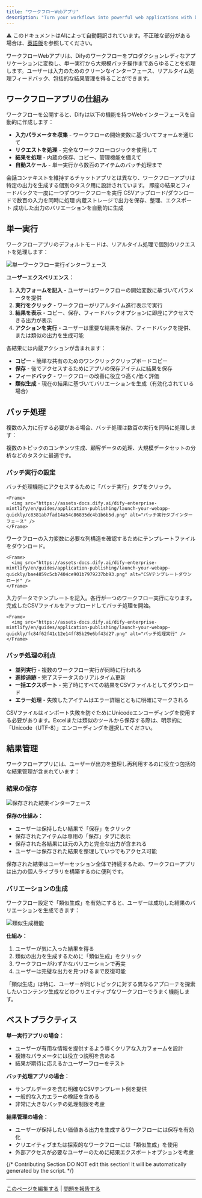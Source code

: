 ```yaml
---
title: "ワークフローWebアプリ"
description: "Turn your workflows into powerful web applications with batch processing, result management, and streamlined user experiences"
---
```


<Note> ⚠️ このドキュメントはAIによって自動翻訳されています。不正確な部分がある場合は、[英語版](/en/documentation/pages/publish/workflow-webapp)を参照してください。</Note>


ワークフローWebアプリは、Difyのワークフローをプロダクションレディなアプリケーションに変換し、単一実行から大規模バッチ操作まであらゆることを処理します。ユーザーは入力のためのクリーンなインターフェース、リアルタイム処理フィードバック、包括的な結果管理を得ることができます。

## ワークフローアプリの仕組み

ワークフローを公開すると、Difyは以下の機能を持つWebインターフェースを自動的に作成します：

- **入力パラメータを収集** - ワークフローの開始変数に基づいてフォームを通じて
- **リクエストを処理** - 完全なワークフローロジックを使用して  
- **結果を処理** - 内蔵の保存、コピー、管理機能を備えて
- **自動スケール** - 単一実行から数百のアイテムのバッチ処理まで

<Info>
会話コンテキストを維持するチャットアプリとは異なり、ワークフローアプリは特定の出力を生成する個別のタスク用に設計されています。
</Info>

<CardGroup cols={2}>
  <Card title="単一実行" icon="play">
    即座の結果とフィードバックで一度に一つずつワークフローを実行
  </Card>
  <Card title="バッチ処理" icon="layer-group">
    CSVアップロード/ダウンロードで数百の入力を同時に処理
  </Card>
  <Card title="結果管理" icon="bookmark">
    内蔵ストレージで出力を保存、整理、エクスポート
  </Card>
  <Card title="類似生成" icon="copy">
    成功した出力のバリエーションを自動的に生成
  </Card>
</CardGroup>

## 単一実行

ワークフローアプリのデフォルトモードは、リアルタイム処理で個別のリクエストを処理します：

<Frame>
  <img src="https://assets-docs.dify.ai/dify-enterprise-mintlify/en/guides/application-publishing/launch-your-webapp-quickly/4c5380cf71066d933082f7c30deacb01.png" alt="単一ワークフロー実行インターフェース" />
</Frame>

**ユーザーエクスペリエンス：**
1. **入力フォームを記入** - ユーザーはワークフローの開始変数に基づいてパラメータを提供
2. **実行をクリック** - ワークフローがリアルタイム進行表示で実行  
3. **結果を表示** - コピー、保存、フィードバックオプションに即座にアクセスできる出力が表示
4. **アクションを実行** - ユーザーは重要な結果を保存、フィードバックを提供、または類似の出力を生成可能

各結果には内蔵アクションが含まれます：
- **コピー** - 簡単な共有のためのワンクリッククリップボードコピー
- **保存** - 後でアクセスするためにアプリの保存アイテムに結果を保存
- **フィードバック** - ワークフローの改善に役立つ高く/低く評価
- **類似生成** - 現在の結果に基づいてバリエーションを生成（有効化されている場合）

## バッチ処理

複数の入力に行する必要がある場合、バッチ処理は数百の実行を同時に処理します：

<Tip>
複数のトピックのコンテンツ生成、顧客データの処理、大規模データセットの分析などのタスクに最適です。
</Tip>

### バッチ実行の設定

<Steps>
  <Step title="バッチモードに切り替え">
    バッチ処理機能にアクセスするために「バッチ実行」タブをクリック。
    
    <Frame>
      <img src="https://assets-docs.dify.ai/dify-enterprise-mintlify/en/guides/application-publishing/launch-your-webapp-quickly/c8381ab7fad14a54c86835dc4b1b6b5d.png" alt="バッチ実行タブインターフェース" />
    </Frame>
  </Step>
  
  <Step title="CSVテンプレートを取得">
    ワークフローの入力変数に必要な列構造を確認するためにテンプレートファイルをダウンロード。
    
    <Frame>
      <img src="https://assets-docs.dify.ai/dify-enterprise-mintlify/en/guides/application-publishing/launch-your-webapp-quickly/bae4859c5cb7404ce901b7979237bb93.png" alt="CSVテンプレートダウンロード" />
    </Frame>
  </Step>
  
  <Step title="データを準備">
    入力データでテンプレートを記入。各行が一つのワークフロー実行になります。
  </Step>
  
  <Step title="アップロードして実行">
    完成したCSVファイルをアップロードしてバッチ処理を開始。
    
    <Frame>
      <img src="https://assets-docs.dify.ai/dify-enterprise-mintlify/en/guides/application-publishing/launch-your-webapp-quickly/fc84f62f41c12e14ff85b29e6bf43d27.png" alt="バッチ処理実行" />
    </Frame>
  </Step>
</Steps>

### バッチ処理の利点

- **並列実行** - 複数のワークフロー実行が同時に行われる
- **進捗追跡** - 完了ステータスのリアルタイム更新
- **一括エクスポート** - 完了時にすべての結果をCSVファイルとしてダウンロード
- **エラー処理** - 失敗したアイテムはエラー詳細とともに明確にマークされる

<Warning>
CSVファイルはインポート失敗を防ぐためにUnicodeエンコーディングを使用する必要があります。Excelまたは類似のツールから保存する際は、明示的に「Unicode（UTF-8）」エンコーディングを選択してください。
</Warning>

## 結果管理

ワークフローアプリには、ユーザーが出力を整理し再利用するのに役立つ包括的な結果管理が含まれています：

### 結果の保存

<Frame>
  <img src="https://assets-docs.dify.ai/dify-enterprise-mintlify/en/guides/application-publishing/launch-your-webapp-quickly/3cdd15e87aa1f1aae9f6abadb0f16d1f.png" alt="保存された結果インターフェース" />
</Frame>

**保存の仕組み：**
- ユーザーは保持したい結果で「保存」をクリック
- 保存されたアイテムは専用の「保存」タブに表示
- 保存された各結果には元の入力と完全な出力が含まれる
- ユーザーは保存された結果を整理していつでもアクセス可能

<Info>
保存された結果はユーザーセッション全体で持続するため、ワークフローアプリは出力の個人ライブラリを構築するのに便利です。
</Info>

### バリエーションの生成

ワークフロー設定で「類似生成」を有効にすると、ユーザーは成功した結果のバリエーションを生成できます：

<Frame>
  <img src="https://assets-docs.dify.ai/dify-enterprise-mintlify/en/guides/application-publishing/launch-your-webapp-quickly/65fb111d8e89a8f7b761859265e42f0a.png" alt="類似生成機能" />
</Frame>

**仕組み：**
1. ユーザーが気に入った結果を得る
2. 類似の出力を生成するために「類似生成」をクリック
3. ワークフローがわずかなバリエーションで再実
4. ユーザーは完璧な出力を見つけるまで反復可能

<Tip>
「類似生成」は特に、ユーザーが同じトピックに対する異なるアプローチを探索したいコンテンツ生成などのクリエイティブなワークフローでうまく機能します。
</Tip>

## ベストプラクティス

**単一実行アプリの場合：**
- ユーザーが有用な情報を提供するよう導くクリアな入力フォームを設計
- 複雑なパラメータには役立つ説明を含める
- 結果が期待に応えるかユーザーフローをテスト

**バッチ処理アプリの場合：**
- サンプルデータを含む明確なCSVテンプレート例を提供
- 一般的な入力エラーの検証を含める
- 非常に大きなバッチの処理制限を考慮

**結果管理の場合：**
- ユーザーが保持したい価値ある出力を生成するワークフローには保存を有効化
- クリエイティブまたは探索的なワークフローには「類似生成」を使用
- 外部アクセスが必要なユーザーのために結果エクスポートオプションを考慮

{/*
Contributing Section
DO NOT edit this section!
It will be automatically generated by the script.
*/}

---

[このページを編集する](https://github.com/langgenius/dify-docs/edit/main/ja-jp/documentation/pages/publish/workflow-webapp.mdx) | [問題を報告する](https://github.com/langgenius/dify-docs/issues/new?template=docs.yml)

